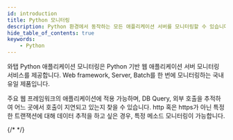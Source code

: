 ```yaml
---
id: introduction
title: Python 모니터링
description: Python 환경에서 동작하는 모든 애플리케이션 서버를 모니터링할 수 있습니다.
hide_table_of_contents: true
keywords:
    - Python
---
```



와탭 Python 애플리케이션 모니터링은 Python 기반 웹 애플리케이션 서버 모니터링 서비스를 제공합니다. Web framework, Server, Batch를 한 번에 모니터링하는 국내 유일 제품입니다.

주요 웹 프레임워크의 애플리케이션에 적용 가능하며, DB Query, 외부 호출을 추적하여 어느 곳에서 호출이 지연되고 있는지 찾을 수 있습니다. http 혹은 https가 아닌 특정한 트랜잭션에 대해 데이터 추적을 하고 싶은 경우, 특정 메소드 모니터링이 가능합니다. 

{/* <Videos url="https://www.whatap.io/old/video/product/ko/app_python_webframework.mp4" /> */}



<Apmcommonintro />  